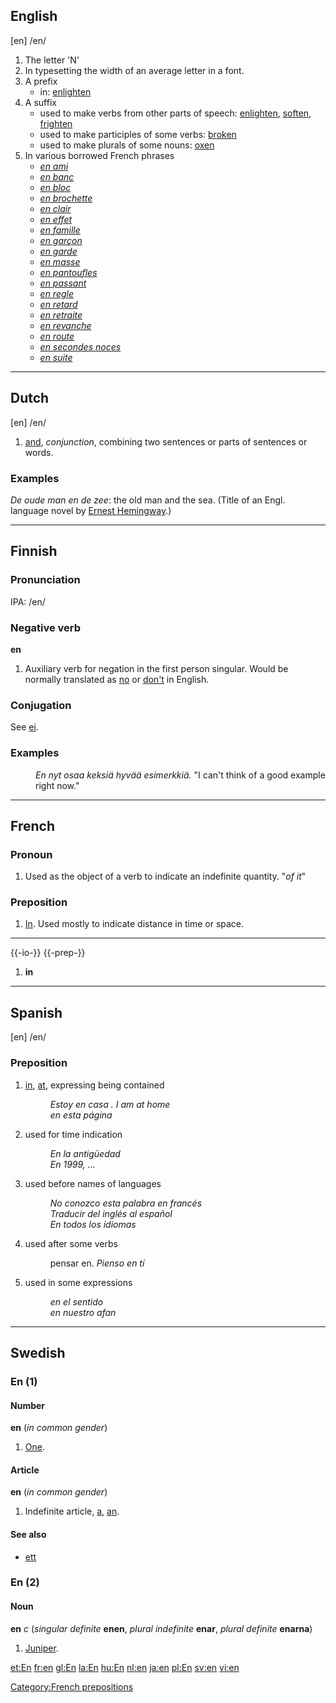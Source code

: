 ==English==
[en] /en/

# The letter 'N'
# In typesetting the width of an average letter in a font.
# A prefix
#* in: [[enlighten]]
# A suffix
#* used to make verbs from other parts of speech: [[enlighten]], [[soften]], [[frighten]]
#* used to make participles of some verbs: [[break|broken]]
#* used to make plurals of some nouns: [[ox]]en
# In various borrowed French phrases
#* ''[[en ami]]''
#* ''[[en banc]]''
#* ''[[en bloc]]''
#* ''[[en brochette]]''
#* ''[[en clair]]''
#* ''[[en effet]]''
#* ''[[en famille]]''
#* ''[[en garçon]]''
#* ''[[en garde]]''
#* ''[[en masse]]''
#* ''[[en pantoufles]]''
#* ''[[en passant]]''
#* ''[[en regle]]''
#* ''[[en retard]]''
#* ''[[en retraite]]''
#* ''[[en revanche]]''
#* ''[[en route]]''
#* ''[[en secondes noces]]''
#* ''[[en suite]]''
----

==Dutch==
[en] /en/

# [[and]], ''conjunction'', combining two sentences or parts of sentences or words.

=== Examples ===

''De oude man en de zee'': the old man and the sea. (Title of an Engl. language novel by [[w:Ernest Hemingway|Ernest Hemingway]].)

----

==Finnish==

===Pronunciation===
IPA: /en/

===Negative verb===
'''en'''

# Auxiliary verb for negation in the first person singular. Would be normally translated as [[no]] or [[don't]] in English. 

===Conjugation===
See [[ei#Finnish|ei]].

===Examples===
:''En nyt osaa keksiä hyvää esimerkkiä.'' "I can't think of a good example right now."

----
==French==
===Pronoun===
# Used as the object of a verb to indicate an indefinite quantity. "''of it''"
===Preposition===
# [[In]].  Used mostly to indicate distance in time or space.
----
{{-io-}}
{{-prep-}}
# '''in'''

----
==Spanish==
[en] /en/ 

===Preposition===
#  [[in]], [[at]], expressing being contained
#:''Estoy en casa . I am at home''
#:''en esta página''
#  used for time indication
#: ''En la antigüedad''
#: ''En 1999, ...''
#  used before names of languages
#: ''No conozco esta palabra en francés''
#: ''Traducir del inglés al español''
#:''En todos los idiomas''
#  used after some verbs
#: pensar en. ''Pienso en tí''
# used in some expressions
#: ''en el sentido''
#: ''en nuestro afan''

----

==Swedish==

===En (1)===
====Number====
'''en''' (''in common gender'')

#[[One]].

====Article====
'''en''' (''in common gender'')

#Indefinite article, [[a]], [[an]].

====See also====
*[[ett]]

===En (2)===

====Noun====
'''en''' ''c'' (''singular definite'' '''enen''', ''plural indefinite'' '''enar''', ''plural definite'' '''enarna''')

# [[Juniper]].
[[Category:French prepositions]]

[[et:En]]
[[fr:en]]
[[gl:En]]
[[la:En]]
[[hu:En]]
[[nl:en]]
[[ja:en]]
[[pl:En]]
[[sv:en]]
[[vi:en]]